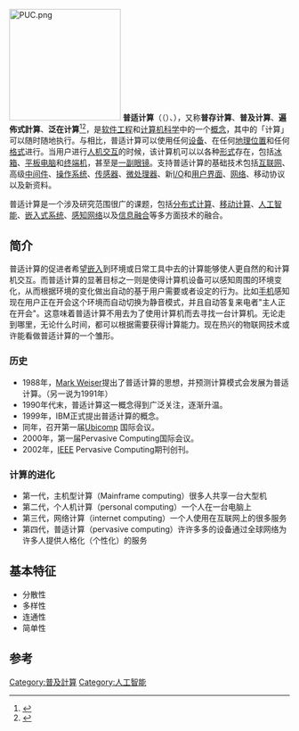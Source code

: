 {{Expand|time=2011-02-03}}
{{noteTA
|1=zh-cn:网络;zh-tw:網路;
|2=zh-cn:信息;zh-tw:資訊;
|3=zh-cn:设备;zh-tw:裝置;
|4=zh-cn:获取;zh-tw:擷取;
|5=zh-cn:普适计算;zh-tw:普及計算;
|6=zh-cn:移动;zh-tw:行動;
|7=zh-cn:计算机;zh-tw:電腦;
}}

[[File:PUC.png|200px]]
'''普适计算'''（{{lang|en|Ubiquitous computing}}（{{lang|en|ubicomp}}）、{{lang|en|pervasive computing}}），又称'''普存计算'''、'''普及计算'''、'''遍佈式計算'''、'''泛在计算'''<ref name="Nieuwdorp2007-Discourse">{{Cite journal|last1=Nieuwdorp |first1=E. |title=The pervasive discourse |doi=10.1145/1279540.1279553 |journal=Computers in Entertainment |volume=5 |issue=2 |page=13 |year=2007|s2cid=17759896 }}</ref><ref>{{cite book|title=Everyware: The Dawning Age of Ubiquitous Computing |url=https://archive.org/details/everywaredawning0000gree |last=Greenfield |first=Adam |authorlink=Adam Greenfield |year=2006 |publisher=New Riders |isbn=978-0-321-38401-0 |pages=[https://archive.org/details/everywaredawning0000gree/page/11 11]–12}}</ref>，是[[软件工程|软件工程]]和[[计算机科学|计算机科学]]中的一个[[概念|概念]]，其中的「计算」可以随时随地执行。与{{tsl|en|desktop computing|桌面计算}}相比，普适计算可以使用任何[[设备|设备]]、在任何[[地理位置|地理位置]]和任何[[格式|格式]]进行。当用户进行[[人机交互|人机交互]]的时候，该计算机可以以各种[[形式|形式]]存在，包括[[冰箱|冰箱]]、[[平板电脑|平板电脑]]和[[终端机|终端机]]，甚至是[[智能眼镜|一副眼镜]]。支持普适计算的基础技术包括[[互联网|互联网]]、高级[[中间件|中间件]]、[[操作系统|操作系统]]、[[传感器|传感器]]、[[微处理器|微处理器]]、新[[I/O|I/O]]和[[用户界面|用户界面]]、[[计算机网络|网络]]、移动协议以及新资料。

普适计算是一个涉及研究范围很广的课题，包括[[分布式计算|分布式计算]]、[[移动计算|移动计算]]、[[人工智能|人工智能]]、[[嵌入式系统|嵌入式系统]]、[[感知网络|感知网络]]以及[[信息融合|信息融合]]等多方面技术的融合。

==简介==
普适计算的促进者希望[[嵌入式系統|嵌入]]到环境或日常工具中去的计算能够使人更自然的和计算机交互。而普适计算的显著目标之一则是使得计算机设备可以感知周围的环境变化，从而根据环境的变化做出自动的基于用户需要或者设定的行为。比如[[手机|手机]]感知现在用户正在开会这个环境而自动切换为静音模式，并且自动答复来电者"主人正在开会"。这意味着普适计算不用去为了使用计算机而去寻找一台计算机。无论走到哪里，无论什么时间，都可以根据需要获得计算能力。现在热兴的物联网技术或许能看做普适计算的一个雏形。

===历史 ===
*1988年，[[马克·维瑟|Mark Weiser]]提出了普适计算的思想，并预测计算模式会发展为普适计算。（另一说为1991年）
*1990年代末，普适计算这一概念得到广泛关注，逐渐升温。
*1999年，IBM正式提出普适计算的概念。
*同年，召开第一届[http://www.ubicomp.org/ Ubicomp] {{Wayback|url=http://www.ubicomp.org/ |date=20080705114633 }}国际会议。
*2000年，第一届Pervasive Computing国际会议。
*2002年，[[IEEE|IEEE]] Pervasive Computing期刊创刊。

=== 计算的进化 ===
*第一代，主机型计算（Mainframe computing）很多人共享一台大型机
*第二代，个人机计算（personal computing）一个人在一台电脑上
*第三代，网络计算（internet computing）一个人使用在互联网上的很多服务
*第四代，普适计算（pervasive computing）许许多多的设备通过全球网络为许多人提供人格化（个性化）的服务

== 基本特征 ==
*分散性
*多样性
*连通性
*简单性

==参考==
{{reflist}}
{{Computer Science}}
{{Mixed reality}}
{{环境智能}}
{{Pervasive games}}
{{Authority control}}
[[Category:普及計算|Category:普及計算]]
[[Category:人工智能|Category:人工智能]]